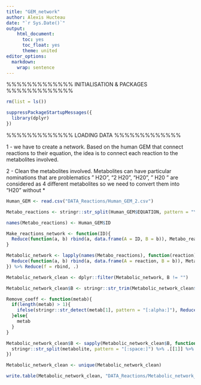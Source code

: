```yaml
---
title: "GEM_network"
author: Alexis Hucteau
date: "`r Sys.Date()`"
output:
    html_document:
      toc: yes
      toc_float: yes
      theme: united
editor_options:
  markdown:
    wrap: sentence
---
```


%%%%%%%%%%%%% INITIALISATION & PACKAGES %%%%%%%%%%%%%

```r
rm(list = ls())

suppressPackageStartupMessages({
  library(dplyr)
})
```

%%%%%%%%%%%%% LOADING DATA %%%%%%%%%%%%%

1 - we have to create a network. Based on the human GEM that connect reactions to their equation, the idea is to connect each reaction to the metabolites involved.

2 - Clean the metabolites involved. Metabolites can have particular nominations that are problematics " H2O", "2 H20", "H20", " H20 " are considered as 4 different metabolites so we need to convert them into "H20" without 
  *  


```r
Human_GEM <- read.csv("DATA_Reactions/Human_GEM_2.csv")

Metabo_reactions <- stringr::str_split(Human_GEM$EQUATION, pattern = "\\+ | => | <=>")

names(Metabo_reactions) <- Human_GEM$ID

Make_reactions_network <- function(ID){
  Reduce(function(a, b) rbind(a, data.frame(A = ID, B = b)), Metabo_reactions[[ID]], data.frame(A = ID, B = "NA"))[-1,]
}

Metabolic_network <- lapply(names(Metabo_reactions), function(reaction){
  Reduce(function(a, b) rbind(a, data.frame(A = reaction, B = b)), Metabo_reactions[[reaction]], data.frame(A = ID, B = "NA"))[-1,]
}) %>% Reduce(f = rbind, .)

Metabolic_network_clean <- dplyr::filter(Metabolic_network, B != "")

Metabolic_network_clean$B <- stringr::str_trim(Metabolic_network_clean$B)

Remove_coeff <- function(metab){
  if(length(metab) > 1){
    ifelse(stringr::str_detect(metab[1], pattern = "[:alpha:]"), Reduce(x=metab, f = paste), Reduce(x=metab[-1], f = paste))
  }else{
    metab
  }
}

Metabolic_network_clean$B <- sapply(Metabolic_network_clean$B, function(metabolite){
  stringr::str_split(metabolite, pattern = "[:space:]") %>% .[[1]] %>% Remove_coeff()
})

Metabolic_network_clean <- unique(Metabolic_network_clean)

write.table(Metabolic_network_clean, "DATA_Reactions/Metabolic_network_clean.tsv", sep = "\t", row.names = F, quote = F)
```



